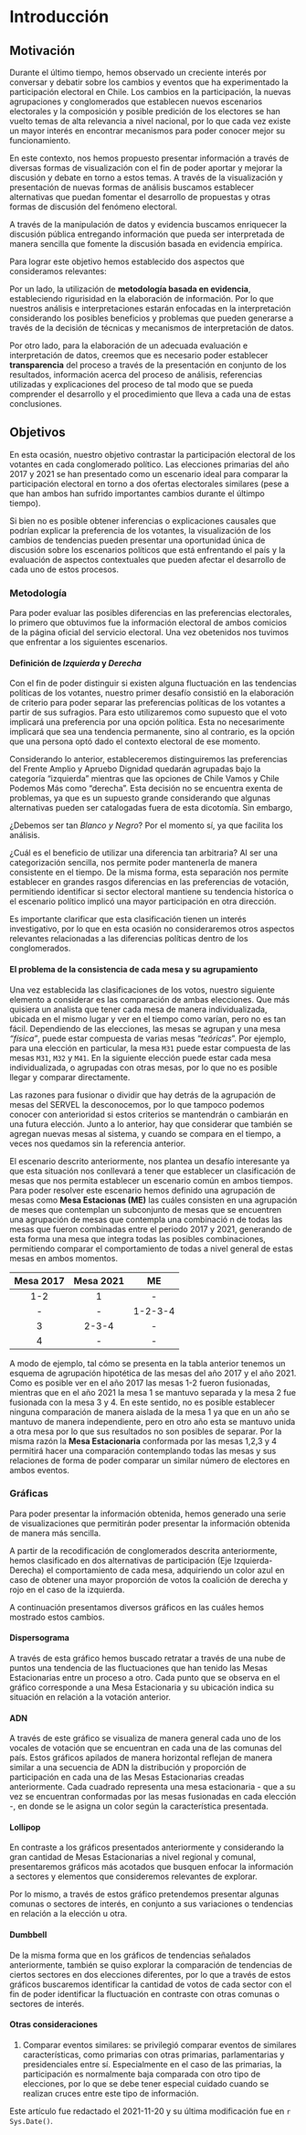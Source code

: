 # Introducción

## Motivación

Durante el último tiempo, hemos observado un creciente interés por conversar y debatir sobre los cambios y eventos que ha experimentado la participación electoral en Chile. Los cambios en la participación, la nuevas agrupaciones y conglomerados que establecen nuevos escenarios electorales y la composición y posible predición de los electores se han vuelto temas de alta relevancia a nivel nacional, por lo que cada vez existe un mayor interés en encontrar mecanismos para poder conocer mejor su funcionamiento.

En este contexto, nos hemos propuesto presentar información a través de diversas formas de visualización con el fin de poder aportar y mejorar la discusión y debate en torno a estos temas. A través de la visualización y presentación de nuevas formas de análisis buscamos establecer alternativas que puedan fomentar el desarrollo de propuestas y otras formas de discusión del fenómeno electoral. 

A través de la manipulación de datos y evidencia buscamos enriquecer la discusión pública entregando información que pueda ser interpretada de manera sencilla que fomente la discusión basada en evidencia empírica. 

Para lograr este objetivo hemos establecido dos aspectos que consideramos relevantes: 

Por un lado, la utilización de **metodología basada en evidencia**, estableciendo rigurisidad en la elaboración de información. Por lo que nuestros análisis e interpretaciones estarán enfocadas en la interpretación considerando los posibles beneficios y problemas que pueden generarse a través de la decisión de técnicas y mecanismos de interpretación de datos.

Por otro lado, para la elaboración de un adecuada evaluación e interpretación de datos, creemos que es necesario poder establecer **transparencia** del proceso a través de la presentación en conjunto de los resultados, información acerca del proceso de análisis, referencias utilizadas y explicaciones del proceso de tal modo que se pueda comprender el desarrollo y el procedimiento que lleva a cada una de estas conclusiones.


## Objetivos

En esta ocasión, nuestro objetivo contrastar la participación electoral de los votantes en cada conglomerado político. Las elecciones primarias del año 2017 y 2021 se han presentado como un escenario ideal para comparar la participación electoral en torno a dos ofertas electorales similares (pese a que han ambos han sufrido importantes cambios durante el últimpo tiempo). 

Si bien no es posible obtener inferencias o explicaciones causales que podrían explicar la preferencia de los votantes, la visualización de los cambios de tendencias pueden presentar una oportunidad única de discusión sobre los escenarios políticos que está enfrentando el país y la evaluación de aspectos contextuales que pueden afectar el desarrollo de cada uno de estos procesos.

### Metodología

Para poder evaluar las posibles diferencias en las preferencias electorales, lo primero que obtuvimos fue la información electoral de ambos comicios de la página oficial del servicio electoral. Una vez obetenidos nos tuvimos que enfrentar a los siguientes escenarios.


#### Definición de *Izquierda* y *Derecha*

Con el fin de poder distinguir si existen alguna fluctuación en las tendencias políticas de los votantes, nuestro primer desafío consistió en la elaboración de criterio para poder separar las preferencias políticas de los votantes a partir de sus sufragios. Para esto utilizaremos como supuesto que el voto implicará una preferencia por una opción política. Esta no necesarimente implicará que sea una tendencia permanente, sino al contrario, es la opción que una persona optó dado el contexto electoral de ese momento.

Considerando lo anterior, estableceremos distinguiremos las preferencias del Frente Amplio y Apruebo Dignidad quedarán agrupadas bajo la categoría "izquierda" mientras que las opciones de Chile Vamos y Chile Podemos Más como "derecha". Esta decisión no se encuentra exenta de problemas, ya que es un supuesto grande considerando que algunas alternativas pueden ser catalogadas fuera de esta dicotomía. Sin embargo,

¿Debemos ser tan *Blanco y Negro*? Por el momento sí, ya que facilita los análisis. 

¿Cuál es el beneficio de utilizar una diferencia tan arbitraria? Al ser una categorización sencilla, nos permite poder mantenerla de manera consistente en el tiempo. De la misma forma, esta separación nos permite establecer en grandes rasgos diferencias en las preferencias de votación, permitiendo identificar si sector electoral mantiene su tendencia historíca o el escenario político implicó una mayor participación en otra dirección.

Es importante clarificar que esta clasificación tienen un interés investigativo, por lo que en esta ocasión no consideraremos otros aspectos relevantes relacionadas a las diferencias políticas dentro de los conglomerados.


#### El problema de la consistencia de cada mesa y su agrupamiento

Una vez establecida las clasificaciones de los votos, nuestro siguiente elemento a considerar es las comparación de ambas elecciones. Que más quisiera un analista que tener cada mesa de manera individualizada, ubicada en el mismo lugar y ver en el tiempo como varían, pero no es tan fácil. Dependiendo de las elecciones, las mesas se agrupan y una mesa *"física"*, puede estar compuesta de varias mesas "*teóricas*". Por ejemplo, para una elección en particular, la mesa `M31` puede estar compuesta de las mesas `M31`, `M32` y `M41`. En la siguiente elección puede estar cada mesa individualizada, o agrupadas con otras mesas, por lo que no es posible llegar y comparar directamente.

Las razones para fusionar o dividir que hay detrás de la agrupación de mesas del SERVEL la desconocemos, por lo que tampoco podemos conocer con anterioridad si estos criterios se mantendrán o cambiarán en una futura elección. Junto a lo anterior, hay que considerar que también se agregan nuevas mesas al sistema, y cuando se compara en el tiempo, a veces nos quedamos sin la referencia anterior.

El escenario descrito anteriormente, nos plantea un desafío interesante ya que esta situación nos conllevará a tener que establecer un clasificación de mesas que nos permita establecer un escenario común en ambos tiempos. Para poder resolver este escenario hemos definido una agrupación de mesas como **Mesa Estacionas (ME)** las cuáles consisten en una agrupación de meses que contemplan un subconjunto de mesas que se encuentren  una agrupación de mesas que contempla una combinació n de todas las mesas que fueron combinadas entre el periodo 2017 y 2021, generando de esta forma una mesa que integra todas las posibles combinaciones, permitiendo comparar el comportamiento de todas a nivel general de estas mesas en ambos momentos. 

|Mesa 2017|Mesa 2021| ME|
|:--:|:--:|:--:|
|1-2|1|-|
|-|-|1-2-3-4|
|3|2-3-4|-|
|4|-|-|

A modo de ejemplo, tal cómo se presenta en la tabla anterior tenemos un esquema de agrupación hipotética de las mesas del año 2017 y el año 2021. Como es posible ver en el año 2017 las mesas 1-2 fueron fusionadas, mientras que en el año 2021 la mesa 1 se mantuvo separada y la mesa 2 fue fusionada con la mesa 3 y 4. En este sentido, no es posible establecer ninguna comparación de manera aislada de la mesa 1 ya que en un año se mantuvo de manera independiente, pero en otro año esta se mantuvo unida a otra mesa por lo que sus resultados no son posibles de separar. Por la misma razón la **Mesa Estacionaria** conformada por las mesas 1,2,3 y 4 permitirá hacer una comparación contemplando todas las mesas y sus relaciones de forma de poder comparar un similar número de electores en ambos eventos.


### Gráficas

Para poder presentar la información obtenida, hemos generado una serie de visualizaciones que permitirán poder presentar la información obtenida de manera más sencilla. 

A partir de la recodificación de conglomerados descrita anteriormente, hemos clasificado en dos alternativas de participación (Eje Izquierda-Derecha) el comportamiento de cada mesa, adquiriendo un color azul en caso de obtener una mayor proporción de votos la coalición de derecha y rojo en el caso de la izquierda.

A continuación presentamos diversos gráficos en las cuáles hemos mostrado estos cambios.

#### Dispersograma

A través de esta gráfico hemos buscado retratar a través de una nube de puntos una tendencia de las fluctuaciones que han tenido las Mesas Estacionarias entre un proceso a otro. Cada punto que se observa en el gráfico corresponde a una Mesa Estacionaria y su ubicación indica su situación en relación a la votación anterior.

#### ADN

A través de este gráfico se visualiza de manera general cada uno de los vocales de votación que se encuentran en cada una de las comunas del país. Estos gráficos apilados de manera horizontal reflejan de manera similar a una secuencia de ADN la distribución y proporción de participación en cada una de las Mesas Estacionarias creadas anteriormente. Cada cuadrado representa una mesa estacionaria - que a su vez se encuentran conformadas por las mesas fusionadas en cada elección -, en donde se le asigna un color según la característica presentada.

#### Lollipop

En contraste a los gráficos presentados anteriormente y considerando la gran cantidad de Mesas Estacionarias a nivel regional y comunal, presentaremos gráficos más acotados que busquen enfocar la información a sectores y elementos que consideremos relevantes de explorar. 

Por lo mismo, a través de estos gráfico pretendemos presentar algunas comunas o sectores de interés, en conjunto a sus variaciones o tendencias en relación a la elección u otra.

#### Dumbbell

De la misma forma que en los gráficos de tendencias señalados anteriormente, también se quiso explorar la comparación de tendencias de ciertos sectores en dos elecciones diferentes, por lo que a través de estos gráficos buscaremos identificar la cantidad de votos de cada sector con el fin de poder identificar la fluctuación en contraste con otras comunas o sectores de interés.


#### Otras consideraciones


1. Comparar eventos similares: se privilegió comparar eventos de similares características, como primarias con otras primarias, parlamentarias y presidenciales entre sí. Especialmente en el caso de las primarias, la participación es normalmente baja comparada con otro tipo de elecciones, por lo que se debe tener especial cuidado cuando se realizan cruces entre este tipo de información.

::: {.infobox .caution data-latex="{caution}"}
Este artículo fue redactado el 2021-11-20 y su última modificación fue en `r Sys.Date()`.
:::